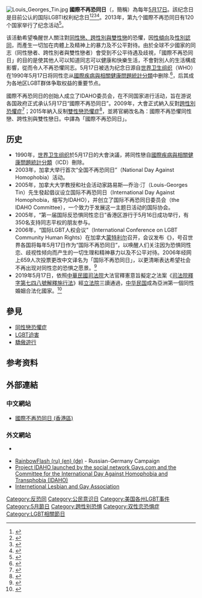 {{NoteTA
|G1=TO
}}
[[File:Louis_Georges_Tin.jpg|thumb]]
'''國際不再恐同日'''（{{lang-en|International Day against Homophobia, Transphobia, and Biphobia}}，簡稱{{lang|en|IDAHOTB}}）為每年[[5月17日|5月17日]]。該纪念日是目前公认的国际LGBTI权利纪念日<ref>{{cite web|url=http://www.dayagainsthomophobia.org|title=International Day Against Homophobia and Transphobia – May 17|publisher=IDAHO Committee|accessdate=2013-10-09|archive-date=2015-12-04|archive-url=https://web.archive.org/web/20151204204413/http://dayagainsthomophobia.org/|dead-url=yes}}</ref><ref>{{cite web|url=http://www.unesco.org/new/en/unesco/events/all-events/?tx_browser_pi1%5BshowUid%5D=19095&cHash=975c172684|title=International Day Against Homophobia and Transphobia|publisher=UNESCO|accessdate=2013-10-09|archive-date=2020-05-17|archive-url=https://web.archive.org/web/20200517132530/http://www.unesco.org/new/en/unesco/events/all-events/?tx_browser_pi1%5BshowUid%5D=19095&cHash=975c172684|dead-url=no}}</ref><ref>{{cite web|url=http://ilga.org/ilga/en/article/o5a7LLP17y|publisher=ILGA|accessdate=2013-10-09|title=International Day Against Homophobia and Transphobia South Africa: (in)VISIBLE|deadurl=yes|archiveurl=https://web.archive.org/web/20130730173539/http://ilga.org/ilga/en/article/o5a7LLP17y|archivedate=2013-07-30}}</ref><ref>{{cite web|url=http://dayagainsthomophobia.org/what-is-may-17th/|publisher=IDAHOT|accessdate=2015-05-17|title=What is May 17th|archive-url=https://web.archive.org/web/20150702044007/http://dayagainsthomophobia.org/what-is-may-17th/|archive-date=2015-07-02|dead-url=yes}}</ref>。2013年，第九个國際不再恐同日有120个国家举行了纪念活动<ref>{{cite web |url=http://dayagainsthomophobia.org/reports |publisher=IDAHO Committee |title=Deadlink |deadurl=yes |archiveurl=https://web.archive.org/web/20131007233458/http://dayagainsthomophobia.org/reports/ |archivedate=2013-10-07 |accessdate=2014-05-17 }}</ref>。

该活動希望喚醒世人關注對[[LGBT|同性戀、跨性別與雙性戀]]的恐懼，因[[性傾向|性傾向]]及[[性別認同|性別認同]]，而產生一切加在肉體上及精神上的暴力及不公平對待。由於全球不少國家的同志（同性戀者、跨性別者與雙性戀者）會受到不公平待遇及歧視，「國際不再恐同日」的目的是使其他人可以知道同志可以健康和快樂生活，不會對別人的生活構成影響，從而令人不再恐懼同志。5月17日被选为纪念日源自[[世界卫生组织|世界卫生组织]]（WHO）在1990年5月17日将同性恋从[[國際疾病與相關健康問題統計分類|國際疾病與相關健康問題統計分類]]中删除.<ref>{{cite web|title=May 17th is the Intl Day Against Homophobia|url=http://ilga.org/ilga/en/article/546|accessdate=2013-12-03|publisher=Ilga.org|archiveurl=https://web.archive.org/web/20140704014026/http://ilga.org/ilga/en/article/546|archivedate=2014-07-04|dead-url=no}}</ref>，后其成为各地区LGBT群体争取权益的重要节点。

國際不再恐同日的创始人成立了IDAHO委员会，在不同国家进行活动，旨在游说各国政府正式承认5月17日“國際不再恐同日”。2009年，大會正式納入反對[[跨性別恐懼症|跨性別恐懼症]]<ref>{{cite web|url=http://www.pflaglondon.ca/community/international-day-against-homophobia-transphobia-biphobia|publisher=PFLAG|accessdate=2020-05-19|title=International Day Against Homophobia, Transphobia and Biphobia (IDAHO <nowiki>|</nowiki> IDAHOT)|archive-date=2020-01-28|archive-url=https://web.archive.org/web/20200128014355/http://www.pflaglondon.ca/community/international-day-against-homophobia-transphobia-biphobia|dead-url=no}}</ref>；2015年納入反制[[雙性戀恐懼症|雙性戀恐懼症]]<ref>{{cite web|url=http://dayagainsthomophobia.org/what-is-may-17th/|publisher=IDAHOT|accessdate=2015-05-17|title=International Day against Homophobia, Transphobia, and Biphobia|archive-url=https://web.archive.org/web/20150702044007/http://dayagainsthomophobia.org/what-is-may-17th/|archive-date=2015-07-02|dead-url=yes}}</ref>，並將官網改名為：國際不再恐懼同性戀、跨性別與雙性戀日。中譯為「國際不再恐同日」。

== 历史 ==
*1990年，[[世界卫生组织|世界卫生组织]]於5月17日的大會決議，將同性戀自[[國際疾病與相關健康問題統計分類|國際疾病與相關健康問題統計分類]]（ICD）刪除。
*2003年，加拿大举行首次“全国不再恐同日”（National Day Against Homophobia）活动。
*2005年，加拿大大学教授和社会活动家路易斯—乔治·汀（Louis-Georges Tin）先生發起倡议设立国际不再恐同日（International Day Against Homophobia，缩写为IDAHO），并创立了国际不再恐同日委员会（the IDAHO Committee），一个致力于发展这一主题日活动的国际协会。
*2005年，“第一届国际反恐惧同性恋日”香港区游行于5月16日成功举行，有350名支持同志平权的朋友参与。
*2006年，“国际LGBT人权会议”（International Conference on LGBT Community Human Rights）在加拿大[[蒙特利尔|蒙特利尔]]召开，会议发布《{{link-en|蒙特利尔宣言|Declaration of Montreal}}》，号召世界各国将每年5月17日作为“国际不再恐同日”，以唤醒人们关注因为恐惧同性恋、歧视性倾向而产生的一切生理和精神暴力以及不公平对待。2006年经网上659人次投票更改中文译名为「国际不再恐同日」，以更清晰表达希望社会不再出现对同性恋的恐惧之愿景。<ref>{{Cite web |url= http://idahohk.org/2006/ |title= i d a h o h k @ 2 0 0 6 |accessdate= 2013-05-17 |archive-date= 2018-08-28 |archive-url= https://web.archive.org/web/20180828043757/http://idahohk.org/2006/ |dead-url= yes }}</ref>
*2019年5月17日，依照[[中華民國|中華民國]][[司法院|司法院]]大法官釋憲意旨擬定之法案《[[司法院釋字第七四八號解釋施行法|司法院釋字第七四八號解釋施行法]]》經[[立法院|立法院]]三讀通過，[[中华民国|中华民国]]成為亞洲第一個同性婚姻合法化國家。<ref name="legitimate">{{cite news|title=同婚專法亞洲第一 立院三讀通過|url=https://www.cna.com.tw/news/firstnews/201905175004.aspx|author=王揚宇|agency=中央社|date=2019-05-17|accessdate=2019-05-17|archive-date=2019-05-17|archive-url=https://web.archive.org/web/20190517083726/https://www.cna.com.tw/news/firstnews/201905175004.aspx|dead-url=no}}</ref>

== 參見 ==
{{Portal box|LGBT|歧视}}
* [[同性戀恐懼症|同性戀恐懼症]]
* [[LGBT迫害|LGBT迫害]]
* [[驕傲遊行|驕傲遊行]]

== 参考资料 ==
{{reflist}}

== 外部連結 ==

{{Commons category|International Day Against Homophobia, Biphobia and Transphobia}}
{{Commons|Homosexuality|同性戀}}

=== 中文網站 ===
<!-- * [http://idahohk.org/ 國際不再恐同日 (香港區)] -->
* [https://www.facebook.com/hk.idaho.plus/ 國際不再恐同日 (香港區)] {{Wayback|url=https://www.facebook.com/hk.idaho.plus/ |date=20210517085355 }}

=== 外文網站 ===
*{{Official website|http://dayagainsthomophobia.org/}} {{en icon}}
*[https://web.archive.org/web/20110615222421/http://rainbowflash.info/ RainbowFlash (ru) (en) (de)] - Russian-Germany Campaign
*[http://gays.com/idaho Project IDAHO launched by the social network Gays.com and the Committee for the International Day Against Homophobia and Transphobia (IDAHO)] {{Wayback|url=http://gays.com/idaho |date=20160703043521 }}
* [http://www.ilga.org/ Internetional Lesbian and Gay Association]{{Wayback|url=http://www.ilga.org/ |date=20160409042054 }}

{{LGBT|prejudice=yes}}

{{DEFAULTSORT:International Day Against Homophobia And Transphobia}}
[[Category:反恐同|Category:反恐同]]
[[Category:公民意识日|Category:公民意识日]]
[[Category:美国各州LGBT事件|Category:美国各州LGBT事件]]
[[Category:5月節日|Category:5月節日]]
[[Category:跨性别恐惧|Category:跨性别恐惧]]
[[Category:双性恋恐惧症|Category:双性恋恐惧症]]
[[Category:LGBT相關節日|Category:LGBT相關節日]]